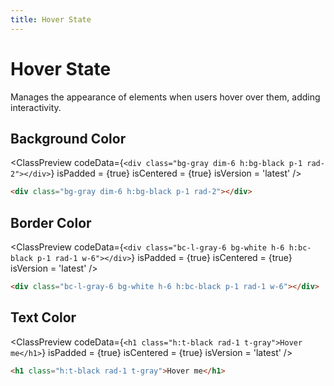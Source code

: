 ```yaml
---
title: Hover State
---
```



# Hover State

Manages the appearance of elements when users hover over them, adding interactivity.

## Background Color

<ClassPreview
  codeData={`
    <div class="bg-gray dim-6 h:bg-black p-1 rad-2"></div>
  `}
  isPadded = {true}
  isCentered = {true}
  isVersion = 'latest'
/>

```html
<div class="bg-gray dim-6 h:bg-black p-1 rad-2"></div>
```

## Border Color

<ClassPreview
  codeData={`
    <div class="bc-l-gray-6 bg-white h-6 h:bc-black p-1 rad-1 w-6"></div>
  `}
  isPadded = {true}
  isCentered = {true}
  isVersion = 'latest'
/>

```html
<div class="bc-l-gray-6 bg-white h-6 h:bc-black p-1 rad-1 w-6"></div>
```

## Text Color

<ClassPreview
  codeData={`
    <h1 class="h:t-black rad-1 t-gray">Hover me</h1>
  `}
  isPadded = {true}
  isCentered = {true}
  isVersion = 'latest'
/>

```html
<h1 class="h:t-black rad-1 t-gray">Hover me</h1>
```